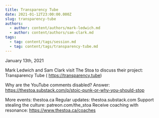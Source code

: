 ```yaml
---
title: Transparency Tube
date: 2021-01-12T23:00:00.000Z
slug: transparency-tube
authors:
  - author: content/authors/mark-ledwich.md
  - author: content/authors/sam-clark.md
tags:
  - tag: content/tags/session.md
  - tag: content/tags/transparency-tube.md
---
```


January 13th, 2021

Mark Ledwich and Sam Clark visit The Stoa to discuss their project: Transparency Tube ( https://transparency.tube)

Why are the YouTube comments disabled? Answer: https://thestoa.substack.com/p/stoic-punk-or-why-you-should-stop 

More events: thestoa.ca
Regular updates: thestoa.substack.com
Support stealing the culture: patreon.com/the_stoa
Receive coaching with resonance: https://www.thestoa.ca/coaches
